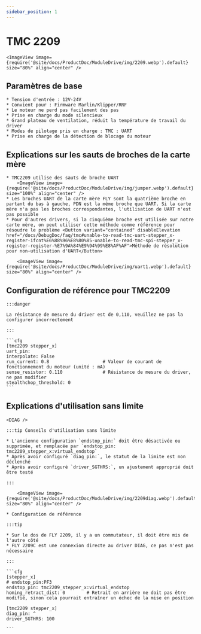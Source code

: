 ```yaml
---
sidebar_position: 1
---
```



# TMC 2209

    <ImageView image={require('@site/docs/ProductDoc/ModuleDrive/img/2209.webp').default} size="80%" align="center" />

## Paramètres de base

    * Tension d'entrée : 12V-24V
    * Convient pour : Firmware Marlin/Klipper/RRF
    * Le moteur ne perd pas facilement des pas
    * Prise en charge du mode silencieux
    * Grand plateau de ventilation, réduit la température de travail du driver
    * Modes de pilotage pris en charge : TMC : UART
    * Prise en charge de la détection de blocage du moteur

## Explications sur les sauts de broches de la carte mère

    * TMC2209 utilise des sauts de broche UART
        <ImageView image={require('@site/docs/ProductDoc/ModuleDrive/img/jumper.webp').default} size="100%" align="center" />
    * Les broches UART de la carte mère FLY sont la quatrième broche en partant du bas à gauche, PDN est la même broche que UART. Si la carte mère n'a pas les broches correspondantes, l'utilisation de UART n'est pas possible
    * Pour d'autres drivers, si la cinquième broche est utilisée sur notre carte mère, on peut utiliser cette méthode comme référence pour résoudre le problème <Button variant="contained" disableElevation href="/docs/DebugDoc/faq/tmc#unable-to-read-tmc-uart-stepper_x-register-ifcnt%E6%88%96%E8%80%85-unable-to-read-tmc-spi-stepper_x-register-register-%E7%9A%84%E9%94%99%E8%AF%AF">Méthode de résolution pour non-utilisation d'UART</Button>
        
        <ImageView image={require('@site/docs/ProductDoc/ModuleDrive/img/uart1.webp').default} size="80%" align="center" />

## Configuration de référence pour TMC2209

    :::danger

    La résistance de mesure du driver est de 0,110, veuillez ne pas la configurer incorrectement

    :::

    ```cfg
    [tmc2209 stepper_x]
    uart_pin: 
    interpolate: False
    run_current: 0.8                    # Valeur de courant de fonctionnement du moteur (unité : mA)
    sense_resistor: 0.110               # Résistance de mesure du driver, ne pas modifier
    stealthchop_threshold: 0
    ```

## Explications d'utilisation sans limite

    <DIAG />

    :::tip Conseils d'utilisation sans limite

    * L'ancienne configuration `endstop_pin:` doit être désactivée ou supprimée, et remplacée par `endstop_pin: tmc2209_stepper_x:virtual_endstop`
    * Après avoir configuré `diag_pin:`, le statut de la limite est non déclenché
    * Après avoir configuré `driver_SGTHRS:`, un ajustement approprié doit être testé

    :::

        <ImageView image={require('@site/docs/ProductDoc/ModuleDrive/img/2209diag.webp').default} size="80%" align="center" />

    * Configuration de référence

    :::tip

    * Sur le dos de FLY 2209, il y a un commutateur, il doit être mis de l'autre côté
    * FLY 2209C est une connexion directe au driver DIAG, ce pas n'est pas nécessaire

    :::

    ```cfg
    [stepper_x]
    # endstop_pin:PF3
    endstop_pin: tmc2209_stepper_x:virtual_endstop
    homing_retract_dist: 0        # Retrait en arrière ne doit pas être modifié, sinon cela pourrait entraîner un échec de la mise en position

    [tmc2209 stepper_x]
    diag_pin: ^
    driver_SGTHRS: 100
    
    ```